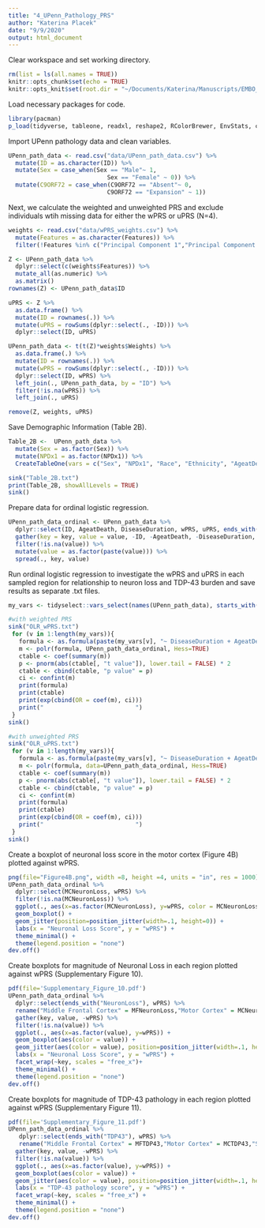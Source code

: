 ```yaml
---
title: "4_UPenn_Pathology_PRS"
author: "Katerina Placek"
date: "9/9/2020"
output: html_document
---
```


Clear workspace and set working directory.
```r
rm(list = ls(all.names = TRUE)) 
knitr::opts_chunk$set(echo = TRUE)
knitr::opts_knit$set(root.dir = "~/Documents/Katerina/Manuscripts/EMBO_MolMedicine/data_code_share/")
```

Load necessary packages for code.
```r
library(pacman)
p_load(tidyverse, tableone, readxl, reshape2, RColorBrewer, EnvStats, car, knitr, matrixStats, MASS, Hmisc, install = TRUE, update = getOption("pac_update"), character.only = FALSE)
```

Import UPenn pathology data and clean variables.
```r
UPenn_path_data <- read.csv("data/UPenn_path_data.csv") %>% 
  mutate(ID = as.character(ID)) %>% 
  mutate(Sex = case_when(Sex == "Male"~ 1,
                            Sex == "Female" ~ 0)) %>% 
  mutate(C9ORF72 = case_when(C9ORF72 == "Absent"~ 0,
                            C9ORF72 == "Expansion" ~ 1))
```

Next, we calculate the weighted and unweighted PRS and exclude individuals wtih missing data for either the wPRS or uPRS (N=4). 
```r
weights <- read.csv("data/wPRS_weights.csv") %>% 
  mutate(Features = as.character(Features)) %>% 
  filter(!Features %in% c("Principal Component 1","Principal Component 2","rs142321490", "Other Mutation"))

Z <- UPenn_path_data %>% 
  dplyr::select(c(weights$Features)) %>% 
  mutate_all(as.numeric) %>% 
  as.matrix()
rownames(Z) <- UPenn_path_data$ID

uPRS <- Z %>% 
  as.data.frame() %>% 
  mutate(ID = rownames(.)) %>% 
  mutate(uPRS = rowSums(dplyr::select(., -ID))) %>% 
  dplyr::select(ID, uPRS)

UPenn_path_data <- t(t(Z)*weights$Weights) %>% 
  as.data.frame(.) %>% 
  mutate(ID = rownames(.)) %>% 
  mutate(wPRS = rowSums(dplyr::select(., -ID))) %>% 
  dplyr::select(ID, wPRS) %>% 
  left_join(., UPenn_path_data, by = "ID") %>% 
  filter(!is.na(wPRS)) %>% 
  left_join(., uPRS)

remove(Z, weights, uPRS)
```

Save Demographic Information (Table 2B).
```r
Table_2B <-  UPenn_path_data %>% 
  mutate(Sex = as.factor(Sex)) %>% 
  mutate(NPDx1 = as.factor(NPDx1)) %>% 
  CreateTableOne(vars = c("Sex", "NPDx1", "Race", "Ethnicity", "AgeatDeath", "DiseaseDuration", "ALSSymptomOnsetSite"), data = .)

sink("Table_2B.txt")
print(Table_2B, showAllLevels = TRUE)
sink()
```

Prepare data for ordinal logistic regression.
```r
UPenn_path_data_ordinal <- UPenn_path_data %>%
  dplyr::select(ID, AgeatDeath, DiseaseDuration, wPRS, uPRS, ends_with("TDP43"),ends_with("NeuronLoss")) %>% 
  gather(key = key, value = value, -ID, -AgeatDeath, -DiseaseDuration, -wPRS, -uPRS) %>%
  filter(!is.na(value)) %>% 
  mutate(value = as.factor(paste(value))) %>% 
  spread(., key, value)
```

Run ordinal logistic regression to investigate the wPRS and uPRS in each sampled region for relationship to neuron loss and TDP-43 burden and save results as separate .txt files.
```r
my_vars <- tidyselect::vars_select(names(UPenn_path_data), starts_with("MF"), starts_with("MC"), starts_with("SMT"), starts_with("Cing"), starts_with("CS"))

#with weighted PRS
sink("OLR_wPRS.txt")
 for (v in 1:length(my_vars)){ 
   formula <- as.formula(paste(my_vars[v], "~ DiseaseDuration + AgeatDeath + wPRS"))
   m <- polr(formula, UPenn_path_data_ordinal, Hess=TRUE)
   ctable <- coef(summary(m))
   p <- pnorm(abs(ctable[, "t value"]), lower.tail = FALSE) * 2
   ctable <- cbind(ctable, "p value" = p)
   ci <- confint(m)
   print(formula)
   print(ctable)
   print(exp(cbind(OR = coef(m), ci)))
   print("                          ")
 }
sink()

#with unweighted PRS
sink("OLR_uPRS.txt")
 for (v in 1:length(my_vars)){ 
   formula <- as.formula(paste(my_vars[v], "~ DiseaseDuration + AgeatDeath + uPRS"))
   m <- polr(formula, data=UPenn_path_data_ordinal, Hess=TRUE)
   ctable <- coef(summary(m))
   p <- pnorm(abs(ctable[, "t value"]), lower.tail = FALSE) * 2
   ctable <- cbind(ctable, "p value" = p)
   ci <- confint(m)
   print(formula)
   print(ctable)
   print(exp(cbind(OR = coef(m), ci)))
   print("                          ")
 }
sink()
```

Create a boxplot of neuronal loss score in the motor cortex (Figure 4B) plotted against wPRS.
```r
png(file="Figure4B.png", width =8, height =4, units = "in", res = 1000)
UPenn_path_data_ordinal %>% 
  dplyr::select(MCNeuronLoss, wPRS) %>% 
  filter(!is.na(MCNeuronLoss)) %>% 
  ggplot(., aes(x=as.factor(MCNeuronLoss), y=wPRS, color = MCNeuronLoss)) +
  geom_boxplot() +
  geom_jitter(position=position_jitter(width=.1, height=0)) +
  labs(x = "Neuronal Loss Score", y = "wPRS") +
  theme_minimal() +
  theme(legend.position = "none") 
dev.off()
```

Create boxplots for magnitude of Neuronal Loss in each region plotted against wPRS (Supplementary Figure 10). 
```r
pdf(file='Supplementary_Figure_10.pdf')
UPenn_path_data_ordinal %>% 
  dplyr::select(ends_with("NeuronLoss"), wPRS) %>% 
  rename("Middle Frontal Cortex" = MFNeuronLoss,"Motor Cortex" = MCNeuronLoss,"Supperior/Middle Temporal Cortex" = SMTNeuronLoss,"Cingulate Cortex" = CingNeuronLoss, "CA1/Subiculum" = CSNeuronLoss) %>% 
  gather(key, value, -wPRS) %>% 
  filter(!is.na(value)) %>% 
  ggplot(., aes(x=as.factor(value), y=wPRS)) +
  geom_boxplot(aes(color = value)) +
  geom_jitter(aes(color = value), position=position_jitter(width=.1, height=0)) +
  labs(x = "Neuronal Loss Score", y = "wPRS") +
  facet_wrap(~key, scales = "free_x")+
  theme_minimal() +
  theme(legend.position = "none") 
dev.off()
```

Create boxplots for magnitude of TDP-43 pathology in each region plotted against wPRS (Supplementary Figure 11).
```r
pdf(file='Supplementary_Figure_11.pdf')
UPenn_path_data_ordinal %>% 
   dplyr::select(ends_with("TDP43"), wPRS) %>% 
   rename("Middle Frontal Cortex" = MFTDP43,"Motor Cortex" = MCTDP43,"Supperior/Middle Temporal Cortex" = SMTTDP43,"Cingulate Cortex" = CingTDP43, "CA1/Subiculum" = CSTDP43) %>% 
  gather(key, value, -wPRS) %>% 
  filter(!is.na(value)) %>% 
  ggplot(., aes(x=as.factor(value), y=wPRS)) +
  geom_boxplot(aes(color = value)) +
  geom_jitter(aes(color = value), position=position_jitter(width=.1, height=0)) +
  labs(x = "TDP-43 pathology score", y = "wPRS") +
  facet_wrap(~key, scales = "free_x") +
  theme_minimal() +
  theme(legend.position = "none")
dev.off()
```

